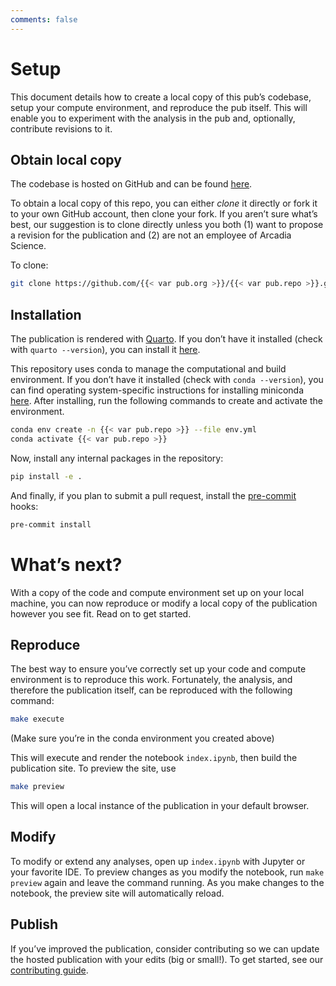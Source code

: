 ```yaml
---
comments: false
---
```


# Setup

This document details how to create a local copy of this pub's codebase, setup your compute environment, and reproduce the pub itself. This will enable you to experiment with the analysis in the pub and, optionally, contribute revisions to it.

## Obtain local copy

The codebase is hosted on GitHub and can be found [here](https://github.com/{{< var pub.org >}}/{{< var pub.repo >}}).

To obtain a local copy of this repo, you can either *clone* it directly or fork it to your own GitHub account, then clone your fork. If you aren't sure what's best, our suggestion is to clone directly unless you both (1) want to propose a revision for the publication and (2) are not an employee of Arcadia Science.

To clone:

```bash
git clone https://github.com/{{< var pub.org >}}/{{< var pub.repo >}}.git
```

## Installation

::: {.callout-important}
The publication is rendered with [Quarto](https://quarto.org/). If you don't have it installed (check with `quarto --version`), you can install it [here](https://quarto.org/docs/get-started/).
:::

This repository uses conda to manage the computational and build environment. If you don't have it installed (check with `conda --version`), you can find operating system-specific instructions for installing miniconda [here](https://docs.conda.io/projects/miniconda/en/latest/). After installing, run the following commands to create and activate the environment.

```bash
conda env create -n {{< var pub.repo >}} --file env.yml
conda activate {{< var pub.repo >}}
```

Now, install any internal packages in the repository:

```bash
pip install -e .
```

And finally, if you plan to submit a pull request, install the [pre-commit](https://pre-commit.com/) hooks:

```bash
pre-commit install
```

# What's next?

With a copy of the code and compute environment set up on your local machine, you can now reproduce or modify a local copy of the publication however you see fit. Read on to get started.

## Reproduce

The best way to ensure you've correctly set up your code and compute environment is to reproduce this work. Fortunately, the analysis, and therefore the publication itself, can be reproduced with the following command:

```bash
make execute
```

(Make sure you're in the conda environment you created above)

This will execute and render the notebook `index.ipynb`, then build the publication site. To preview the site, use

```bash
make preview
```

This will open a local instance of the publication in your default browser.

## Modify

To modify or extend any analyses, open up `index.ipynb` with Jupyter or your favorite IDE. To preview changes as you modify the notebook, run `make preview` again and leave the command running. As you make changes to the notebook, the preview site will automatically reload.

## Publish

If you've improved the publication, consider contributing so we can update the hosted publication with your edits (big or small!). To get started, see our [contributing guide](CONTRIBUTING.qmd).
